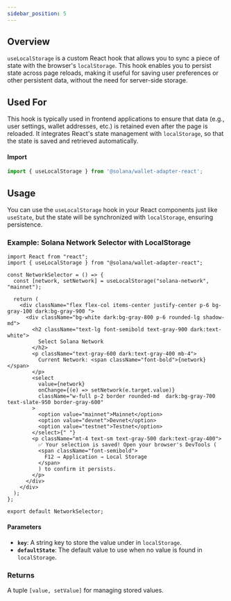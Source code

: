 ```yaml
---
sidebar_position: 5
---
```


## Overview
`useLocalStorage` is a custom React hook that allows you to sync a piece of state with the browser's `localStorage`. This hook enables you to persist state across page reloads, making it useful for saving user preferences or other persistent data, without the need for server-side storage.

## **Used For**
This hook is typically used in frontend applications to ensure that data (e.g., user settings, wallet addresses, etc.) is retained even after the page is reloaded. It integrates React's state management with `localStorage`, so that the state is saved and retrieved automatically.

#### **Import**
```ts
import { useLocalStorage } from '@solana/wallet-adapter-react';
```

## **Usage**
You can use the `useLocalStorage` hook in your React components just like `useState`, but the state will be synchronized with `localStorage`, ensuring persistence.


### Example: Solana Network Selector with LocalStorage


```tsx
import React from "react";
import { useLocalStorage } from "@solana/wallet-adapter-react";

const NetworkSelector = () => {
  const [network, setNetwork] = useLocalStorage("solana-network", "mainnet");

  return (
    <div className="flex flex-col items-center justify-center p-6 bg-gray-100 dark:bg-gray-900 ">
      <div className="bg-white dark:bg-gray-800 p-6 rounded-lg shadow-md">
        <h2 className="text-lg font-semibold text-gray-900 dark:text-white">
          Select Solana Network
        </h2>
        <p className="text-gray-600 dark:text-gray-400 mb-4">
          Current Network: <span className="font-bold">{network}</span>
        </p>
        <select
          value={network}
          onChange={(e) => setNetwork(e.target.value)}
          className="w-full p-2 border rounded-md  dark:bg-gray-700 text-slate-950 border-gray-600"
        >
          <option value="mainnet">Mainnet</option>
          <option value="devnet">Devnet</option>
          <option value="testnet">Testnet</option>
        </select>{" "}
        <p className="mt-4 text-sm text-gray-500 dark:text-gray-400">
          ✅ Your selection is saved! Open your browser's DevTools (
          <span className="font-semibold">
            F12 → Application → Local Storage
          </span>
          ) to confirm it persists.
        </p>
      </div>
    </div>
  );
};

export default NetworkSelector;

```


#### **Parameters**
- **`key`**: A string key to store the value under in `localStorage`.
- **`defaultState`**: The default value to use when no value is found in `localStorage`.

### Returns
A tuple `[value, setValue]` for managing stored values.
